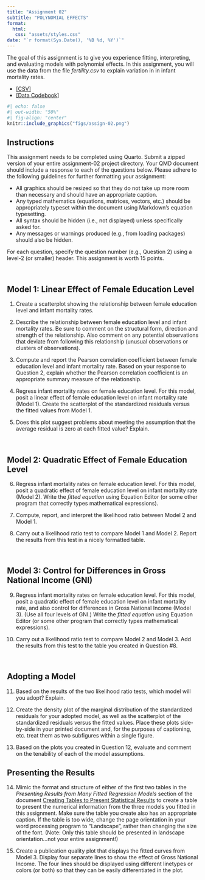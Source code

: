 ```yaml
---
title: "Assignment 02"
subtitle: "POLYNOMIAL EFFECTS"
format:
  html:
   css: "assets/styles.css"
date: "`r format(Sys.Date(), '%B %d, %Y')`"
---
```


The goal of this assignment is to give you experience fitting, interpreting, and evaluating models with polynomial effects. In this assignment, you will use the data from the file *fertility.csv* to explain variation in in infant mortality rates. 

- [[CSV]](https://raw.githubusercontent.com/zief0002/epsy-8252/master/data/fertility.csv)
- [[Data Codebook]](http://zief0002.github.io/epsy-8252/codebooks/fertility.html)


```r
#| echo: false
#| out-width: "50%"
#| fig-align: "center"
knitr::include_graphics("figs/assign-02.png")
```


## Instructions

This assignment needs to be completed using Quarto. Submit a zipped version of your entire assignment-02 project directory. Your QMD document should include a response to each of the questions below. Please adhere to the following guidelines for further formatting your assignment:

- All graphics should be resized so that they do not take up more room than necessary and should have an appropriate caption.
- Any typed mathematics (equations, matrices, vectors, etc.) should be appropriately typeset within the document using Markdown’s equation typesetting.
- All syntax should be hidden (i.e., not displayed) unless specifically asked for.
- Any messages or warnings produced (e.g., from loading packages) should also be hidden.

For each question, specify the question number (e.g., Question 2) using a level-2 (or smaller) header. This assignment is worth 15 points.

<br />


## Model 1: Linear Effect of Female Education Level

1. Create a scatterplot showing the relationship between female education level and infant mortality rates.

2. Describe the relationship between female education level and infant mortality rates. Be sure to comment on the structural form, direction and strength of the relationship. Also comment on any potential observations that deviate from following this relationship (unusual observations or clusters of observations).

3. Compute and report the Pearson correlation coefficient between female education level and infant mortality rate. Based on your response to Question 2, explain whether the Pearson correlation coefficient is an appropriate summary measure of the relationship.

4. Regress infant mortality rates on female education level. For this model, posit a linear effect of female education level on infant mortality rate (Model 1). Create the scatterplot of the standardized residuals versus the fitted values from Model 1.

5. Does this plot suggest problems about meeting the assumption that the average residual is zero at each fitted value? Explain.

<br />


## Model 2: Quadratic Effect of Female Education Level

6. Regress infant mortality rates on female education level. For this model, posit a quadratic effect of female education level on infant mortality rate (Model 2). Write the *fitted equation* using Equation Editor (or some other program that correctly types mathematical expressions).

7. Compute, report, and interpret the likelihood ratio between Model 2 and Model 1.

8. Carry out a likelihood ratio test to compare Model 1 and Model 2. Report the results from this test in a nicely formatted table.


<br />


## Model 3: Control for Differences in Gross National Income (GNI)

9.  Regress infant mortality rates on female education level. For this model, posit a quadratic effect of female education level on infant mortality rate, and also control for differences in Gross National Income (Model 3). (Use all four levels of GNI.) Write the *fitted equation* using Equation Editor (or some other program that correctly types mathematical expressions).

10. Carry out a likelihood ratio test to compare Model 2 and Model 3. Add the results from this test to the table you created in Question \#8.

<br />


## Adopting a Model

11. Based on the results of the two likelihood ratio tests, which model will you adopt? Explain.

12. Create the density plot of the marginal distribution of the standardized residuals for your adopted model, as well as the scatterplot of the standardized residuals versus the fitted values. Place these plots side-by-side in your printed document and, for the purposes of captioning, etc. treat them as two subfigures within a single figure.

13. Based on the plots you created in Question 12, evaluate and comment on the tenability of each of the model assumptions. 
<br />


## Presenting the Results

14.  Mimic the format and structure of either of the first two tables in the *Presenting Results from Many Fitted Regression Models* section of the document [Creating Tables to Present Statistical Results](https://zief0002.github.io/musings/creating-tables-to-present-statistical-results.html) to create a table to present the numerical information from the three models you fitted in this assignment. Make sure the table you create also has an appropriate caption. If the table is too wide, change the page orientation in your word processing program to "Landscape", rather than changing the size of the font. (Note: Only this table should be presented in landscape orientation...not your entire assignment!)

15. Create a publication quality plot that displays the fitted curves from Model 3. Display four separate lines to show the effect of Gross National Income. The four lines should be displayed using different linetypes or colors (or both) so that they can be easily differentiated in the plot.


